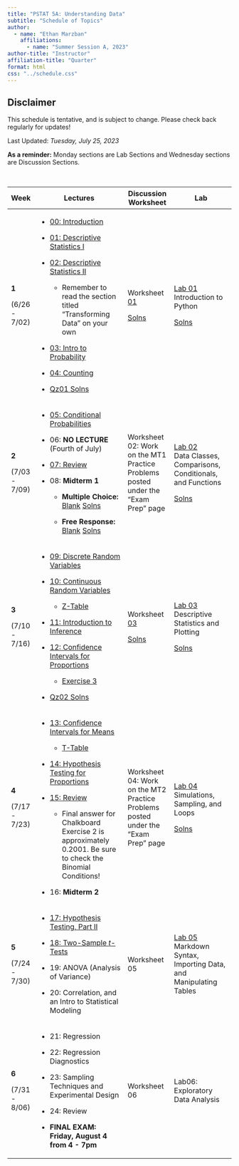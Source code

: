 ```yaml
---
title: "PSTAT 5A: Understanding Data"
subtitle: "Schedule of Topics"
author:
  - name: "Ethan Marzban"
    affiliations:
      - name: "Summer Session A, 2023"
author-title: "Instructor"
affiliation-title: "Quarter"
format: html
css: "../schedule.css"
---
```


::: callout-caution
## Disclaimer

This schedule is tentative, and is subject to change. Please check back regularly for updates!
:::

Last Updated: *Tuesday, July 25, 2023*\

**As a reminder:** Monday sections are Lab Sections and Wednesday sections are Discussion Sections.

\

+---------------+--------------------------------------------------------------------------------------------------------------------------------------------------------------------------------------------------------------------------------------------+-----------------------------------------------------------------------------------------------------------------+--------------------------------------------------------------------------------------------------------------------------------------------------------------+
| Week          | Lectures                                                                                                                                                                                                                                   | Discussion Worksheet                                                                                            | Lab                                                                                                                                                          |
+===============+============================================================================================================================================================================================================================================+=================================================================================================================+==============================================================================================================================================================+
| **1**         | -   <a href = "Lectures/Lecture00/Lec00.qmd" class = "button label-outline" target = "_blank">00: Introduction</a>                                                                                                                         | Worksheet <a href = "../Files/Wkshts/Wksht01_Blank.pdf" class = "button label-outline" target = "_blank">01</a> | <a href = "Labs/Lab01/lab01.qmd" class = "button label-outline" target = "_blank">Lab 01</a> <br /> Introduction to Python                                   |
|               |                                                                                                                                                                                                                                            |                                                                                                                 |                                                                                                                                                              |
| (6/26 - 7/02) | -   <a href = "Lectures/Lecture01/Lec01.qmd" class = "button label-outline" target = "_blank">01: Descriptive Statistics I</a>                                                                                                             | <a href = "../Files/Wkshts/Wksht01_Solns.pdf" class = "button label-outline" target = "_blank">Solns</a>        | <a href = "../Files/Labs/Lab01_Solns.pdf" class = "button label-outline" target = "_blank">Solns</a>                                                         |
|               |                                                                                                                                                                                                                                            |                                                                                                                 |                                                                                                                                                              |
|               | -   <a href = "Lectures/Lecture02/Lec02.qmd" class = "button label-outline" target = "_blank">02: Descriptive Statistics II</a>                                                                                                            |                                                                                                                 |                                                                                                                                                              |
|               |                                                                                                                                                                                                                                            |                                                                                                                 |                                                                                                                                                              |
|               |     -   Remember to read the section titled "Transforming Data" on your own                                                                                                                                                                |                                                                                                                 |                                                                                                                                                              |
|               |                                                                                                                                                                                                                                            |                                                                                                                 |                                                                                                                                                              |
|               | -   <a href = "Lectures/Lecture03/Lec03.qmd" class = "button label-outline" target = "_blank">03: Intro to Probability</a>                                                                                                                 |                                                                                                                 |                                                                                                                                                              |
|               |                                                                                                                                                                                                                                            |                                                                                                                 |                                                                                                                                                              |
|               | -   <a href = "Lectures/Lecture04/Lec04.qmd" class = "button label-outline" target = "_blank">04: Counting</a>                                                                                                                             |                                                                                                                 |                                                                                                                                                              |
|               |                                                                                                                                                                                                                                            |                                                                                                                 |                                                                                                                                                              |
|               | -   <a href = "../Files/QzSolns/Qz01_solns.pdf" class = "button label-outline" target = "_blank">Qz01 Solns</a>                                                                                                                            |                                                                                                                 |                                                                                                                                                              |
+---------------+--------------------------------------------------------------------------------------------------------------------------------------------------------------------------------------------------------------------------------------------+-----------------------------------------------------------------------------------------------------------------+--------------------------------------------------------------------------------------------------------------------------------------------------------------+
| **2**         | -   <a href = "Lectures/Lecture05/Lec05.qmd" class = "button label-outline" target = "_blank">05: Conditional Probabilities</a>                                                                                                            | Worksheet 02: Work on the MT1 Practice Problems posted under the "Exam Prep" page                               | <a href = "Labs/Lab02/lab02.qmd" class = "button label-outline" target = "_blank">Lab 02</a> <br /> Data Classes, Comparisons, Conditionals, and Functions   |
|               |                                                                                                                                                                                                                                            |                                                                                                                 |                                                                                                                                                              |
| (7/03 - 7/09) | -   06: **NO LECTURE** (Fourth of July)                                                                                                                                                                                                    |                                                                                                                 | <a href = "../Files/Labs/Lab02_Solns.pdf" class = "button label-outline" target = "_blank">Solns</a>                                                         |
|               |                                                                                                                                                                                                                                            |                                                                                                                 |                                                                                                                                                              |
|               | -   <a href = "Lectures/MT1Rev/mt1_rev_slides.qmd" class = "button label-outline" target = "_blank">07: Review</a>                                                                                                                         |                                                                                                                 |                                                                                                                                                              |
|               |                                                                                                                                                                                                                                            |                                                                                                                 |                                                                                                                                                              |
|               | -   08: **Midterm 1**                                                                                                                                                                                                                      |                                                                                                                 |                                                                                                                                                              |
|               |                                                                                                                                                                                                                                            |                                                                                                                 |                                                                                                                                                              |
|               |     -   **Multiple Choice:** <a href = "../Files/Exams/MT1/MC_Blank.pdf" class = "button label-outline" target = "_blank">Blank</a> <a href = "../Files/Exams/MT1/MC_Solns.pdf" class = "button label-outline" target = "_blank">Solns</a> |                                                                                                                 |                                                                                                                                                              |
|               |                                                                                                                                                                                                                                            |                                                                                                                 |                                                                                                                                                              |
|               |     -   **Free Response:** <a href = "../Files/Exams/MT1/FR_Blank.pdf" class = "button label-outline" target = "_blank">Blank</a> <a href = "../Files/Exams/MT1/FR_Solns.pdf" class = "button label-outline" target = "_blank">Solns</a>   |                                                                                                                 |                                                                                                                                                              |
+---------------+--------------------------------------------------------------------------------------------------------------------------------------------------------------------------------------------------------------------------------------------+-----------------------------------------------------------------------------------------------------------------+--------------------------------------------------------------------------------------------------------------------------------------------------------------+
| **3**         | -   <a href = "Lectures/Lecture09/Lec09.qmd" class = "button label-outline" target = "_blank">09: Discrete Random Variables</a>                                                                                                            | Worksheet <a href = "../Files/Wkshts/Wksht03_Blank.pdf" class = "button label-outline" target = "_blank">03</a> | <a href = "Labs/Lab03/lab03.qmd" class = "button label-outline" target = "_blank">Lab 03</a> <br /> Descriptive Statistics and Plotting                      |
|               |                                                                                                                                                                                                                                            |                                                                                                                 |                                                                                                                                                              |
| (7/10 - 7/16) | -   <a href = "Lectures/Lecture10/Lec10.qmd" class = "button label-outline" target = "_blank">10: Continuous Random Variables</a>                                                                                                          | <a href = "../Files/Wkshts/Wksht03_Solns.pdf" class = "button label-outline" target = "_blank">Solns</a>        | <a href = "../Files/Labs/Lab03_Solns.pdf" class = "button label-outline" target = "_blank">Solns</a>                                                         |
|               |                                                                                                                                                                                                                                            |                                                                                                                 |                                                                                                                                                              |
|               |     -   <a href = "../Files/Tables/Z_Table.pdf" class = "button label-outline" target = "_blank">Z-Table</a>                                                                                                                               |                                                                                                                 |                                                                                                                                                              |
|               |                                                                                                                                                                                                                                            |                                                                                                                 |                                                                                                                                                              |
|               | -   <a href = "Lectures/Lecture11/Lec11.qmd" class = "button label-outline" target = "_blank">11: Introduction to Inference</a>                                                                                                            |                                                                                                                 |                                                                                                                                                              |
|               |                                                                                                                                                                                                                                            |                                                                                                                 |                                                                                                                                                              |
|               | -   <a href = "Lectures/Lecture12/Lec12.qmd" class = "button label-outline" target = "_blank">12: Confidence Intervals for Proportions</a>                                                                                                 |                                                                                                                 |                                                                                                                                                              |
|               |                                                                                                                                                                                                                                            |                                                                                                                 |                                                                                                                                                              |
|               |     -   <a href = "../Files/Lec_Ex/Lec12_Ex3.pdf" class = "button label-outline" target = "_blank">Exercise 3</a>                                                                                                                          |                                                                                                                 |                                                                                                                                                              |
|               |                                                                                                                                                                                                                                            |                                                                                                                 |                                                                                                                                                              |
|               | -   <a href = "../Files/QzSolns/Qz02_solns.pdf" class = "button label-outline" target = "_blank">Qz02 Solns</a>                                                                                                                            |                                                                                                                 |                                                                                                                                                              |
+---------------+--------------------------------------------------------------------------------------------------------------------------------------------------------------------------------------------------------------------------------------------+-----------------------------------------------------------------------------------------------------------------+--------------------------------------------------------------------------------------------------------------------------------------------------------------+
| **4**         | -   <a href = "Lectures/Lecture13/Lec13.qmd" class = "button label-outline" target = "_blank">13: Confidence Intervals for Means</a>                                                                                                       | Worksheet 04: Work on the MT2 Practice Problems posted under the "Exam Prep" page                               | <a href = "Labs/Lab04/lab04.qmd" class = "button label-outline" target = "_blank">Lab 04</a> <br /> Simulations, Sampling, and Loops                         |
|               |                                                                                                                                                                                                                                            |                                                                                                                 |                                                                                                                                                              |
| (7/17 - 7/23) |     -   <a href = "../Files/Tables/T_Table.pdf" class = "button label-outline" target = "_blank">T-Table</a>                                                                                                                               |                                                                                                                 | <a href = "../Files/Labs/Lab04_Solns.pdf" class = "button label-outline" target = "_blank">Solns</a>                                                         |
|               |                                                                                                                                                                                                                                            |                                                                                                                 |                                                                                                                                                              |
|               | -   <a href = "Lectures/Lecture14/Lec14.qmd" class = "button label-outline" target = "_blank">14: Hypothesis Testing for Proportions</a>                                                                                                   |                                                                                                                 |                                                                                                                                                              |
|               |                                                                                                                                                                                                                                            |                                                                                                                 |                                                                                                                                                              |
|               | -   <a href = "Lectures/MT2Rev/mt2rev.qmd" class = "button label-outline" target = "_blank">15: Review</a>                                                                                                                                 |                                                                                                                 |                                                                                                                                                              |
|               |                                                                                                                                                                                                                                            |                                                                                                                 |                                                                                                                                                              |
|               |     -   Final answer for Chalkboard Exercise 2 is approximately 0.2001. Be sure to check the Binomial Conditions!                                                                                                                          |                                                                                                                 |                                                                                                                                                              |
|               |                                                                                                                                                                                                                                            |                                                                                                                 |                                                                                                                                                              |
|               | -   16: **Midterm 2**                                                                                                                                                                                                                      |                                                                                                                 |                                                                                                                                                              |
+---------------+--------------------------------------------------------------------------------------------------------------------------------------------------------------------------------------------------------------------------------------------+-----------------------------------------------------------------------------------------------------------------+--------------------------------------------------------------------------------------------------------------------------------------------------------------+
| **5**         | -   <a href = "Lectures/Lecture17/Lec17.qmd" class = "button label-outline" target = "_blank">17: Hypothesis Testing, Part II</a>                                                                                                          | Worksheet 05                                                                                                    | <a href = "Labs/Lab05/lab05.qmd" class = "button label-outline" target = "_blank">Lab 05</a> <br /> Markdown Syntax, Importing Data, and Manipulating Tables |
|               |                                                                                                                                                                                                                                            |                                                                                                                 |                                                                                                                                                              |
| (7/24 - 7/30) | -   <a href = "Lectures/Lecture18/Lec18.qmd" class = "button label-outline" target = "_blank">18: Two-Sample *t*-Tests</a>                                                                                                                 |                                                                                                                 |                                                                                                                                                              |
|               |                                                                                                                                                                                                                                            |                                                                                                                 |                                                                                                                                                              |
|               | -   19: ANOVA (Analysis of Variance)                                                                                                                                                                                                       |                                                                                                                 |                                                                                                                                                              |
|               |                                                                                                                                                                                                                                            |                                                                                                                 |                                                                                                                                                              |
|               | -   20: Correlation, and an Intro to Statistical Modeling                                                                                                                                                                                  |                                                                                                                 |                                                                                                                                                              |
+---------------+--------------------------------------------------------------------------------------------------------------------------------------------------------------------------------------------------------------------------------------------+-----------------------------------------------------------------------------------------------------------------+--------------------------------------------------------------------------------------------------------------------------------------------------------------+
| **6**         | -   21: Regression                                                                                                                                                                                                                         | Worksheet 06                                                                                                    | Lab06: Exploratory Data Analysis                                                                                                                             |
|               |                                                                                                                                                                                                                                            |                                                                                                                 |                                                                                                                                                              |
| (7/31 - 8/06) | -   22: Regression Diagnostics                                                                                                                                                                                                             |                                                                                                                 |                                                                                                                                                              |
|               |                                                                                                                                                                                                                                            |                                                                                                                 |                                                                                                                                                              |
|               | -   23: Sampling Techniques and Experimental Design                                                                                                                                                                                        |                                                                                                                 |                                                                                                                                                              |
|               |                                                                                                                                                                                                                                            |                                                                                                                 |                                                                                                                                                              |
|               | -   24: Review                                                                                                                                                                                                                             |                                                                                                                 |                                                                                                                                                              |
|               |                                                                                                                                                                                                                                            |                                                                                                                 |                                                                                                                                                              |
|               | -   **FINAL EXAM: Friday, August 4 from 4 - 7pm**                                                                                                                                                                                          |                                                                                                                 |                                                                                                                                                              |
+---------------+--------------------------------------------------------------------------------------------------------------------------------------------------------------------------------------------------------------------------------------------+-----------------------------------------------------------------------------------------------------------------+--------------------------------------------------------------------------------------------------------------------------------------------------------------+

